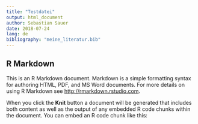 ```yaml
---
title: "Testdatei"
output: html_document
author: Sebastian Sauer
date: 2018-07-24
lang: de
bibliography: "meine_literatur.bib"
---
```


## R Markdown

This is an R Markdown document. Markdown is a simple formatting syntax for authoring HTML, PDF, and MS Word documents. For more details on using R Markdown see <http://rmarkdown.rstudio.com>.

When you click the **Knit** button a document will be generated that includes both content as well as the output of any embedded R code chunks within the document. You can embed an R code chunk like this:
